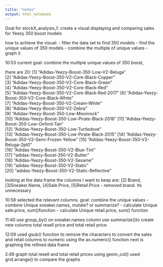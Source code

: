 ```yaml
---
title: "notes"
output: html_notebook
---
```


Goal for stockX_analysis_1:
create a visual displaying and comparing sales for Yeezy 350 boost models

how to achieve the visual:
- filter the data set to find 350 models
- find the unique values of 350 models
- combine the multiple of unique values 
- graph it 






10:53
current goal: 
combine the multiple unique values of 350 boost, 

there are 20:
[1] "Adidas-Yeezy-Boost-350-Low-V2-Beluga"         
 [2] "Adidas-Yeezy-Boost-350-V2-Core-Black-Copper"  
 [3] "Adidas-Yeezy-Boost-350-V2-Core-Black-Green"   
 [4] "Adidas-Yeezy-Boost-350-V2-Core-Black-Red"     
 [5] "Adidas-Yeezy-Boost-350-V2-Core-Black-Red-2017"
 [6] "Adidas-Yeezy-Boost-350-V2-Core-Black-White"   
 [7] "Adidas-Yeezy-Boost-350-V2-Cream-White"        
 [8] "Adidas-Yeezy-Boost-350-V2-Zebra"              
 [9] "Adidas-Yeezy-Boost-350-Low-Moonrock"          
[10] "Adidas-Yeezy-Boost-350-Low-Pirate-Black-2016" 
[11] "Adidas-Yeezy-Boost-350-Low-Oxford-Tan"        
[12] "Adidas-Yeezy-Boost-350-Low-Turtledove"        
[13] "Adidas-Yeezy-Boost-350-Low-Pirate-Black-2015" 
[14] "Adidas-Yeezy-Boost-350-V2-Semi-Frozen-Yellow" 
[15] "Adidas-Yeezy-Boost-350-V2-Beluga-2pt0"        
[16] "Adidas-Yeezy-Boost-350-V2-Blue-Tint"          
[17] "adidas-Yeezy-Boost-350-V2-Butter"             
[18] "Adidas-Yeezy-Boost-350-V2-Sesame"             
[19] "adidas-Yeezy-Boost-350-V2-Static"             
[20] "adidas-Yeezy-Boost-350-V2-Static-Reflective"

looking at the data frame the columns I want to keep are:
[2] Brand, [3]Sneaker.Name, [4]Sale.Price, [5]Retail.Price
- removed brand. Its unnecessary

10:58
selected the relevant columns. 
goal: combine the unique values
  - combine Unique sneaker.names, mutate? or summarize?
  - calculate Unique sale.price, sum()function
  - calculate Unique retail.price, sum() function

11:40
use group_by() on sneaker.names column
use summarize()to create new columns total resell price and total retail price. 

12:09 
used gsub() function to remove the characters to convert the sales and retail columns to numeric using the as.numeric() function
next is graphing the refined data frame

2:49 
graph total resell and total retail prices using geom_col()
used grid.arrange() to compare the graphs
